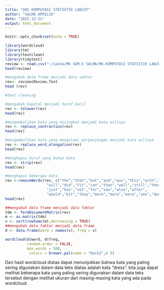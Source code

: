 ---
title: "UAS KOMPUTASI STATISTIK LANJUT"
author: "SALMA APRILIA"
date: "2022-12-12"
output: html_document
---

```{r setup, include=FALSE}
knitr::opts_chunk$set(echo = TRUE)
```

```{r, include=TRUE}
library(wordcloud)
library(tm)
library(textclean)
library(tidytext)
review <- read.csv("~/salma/MK SEM.5 SALMA/MK.KOMPUTASI STATISTIK LANJUT/Womens Clothing E-Commerce Reviews.csv", stringsAsFactors=TRUE)
head(review)
```

```{r, include=TRUE}
#mengubah data frame menjadi data vektor
rev<- review$Review.Text
head (rev)
```

```{r, include=TRUE}
#text cleaning

#mengubah kapital menjadi huruf kecil
rev <- tolower(rev)
head(rev)
```
```{r, include = TRUE}
#mengembalikan kata yang disingkat menjadi kata aslinya
rev <- replace_contraction(rev)
head(rev)
```

```{r, include=TRUE}
#mengembalikan kata yang mengalami perpanjangan menjadi kata aslinya
rev <- replace_word_elongation(rev)
head(rev)
```
 
```{r, include=TRUE}
#menghapus huruf yang bukan kata
rev <- strip(rev)
head(rev)
```

```{r, include=TRUE}
#menghapus beberapa kata
rev <-removeWords(rev, c("the","that","but","and","was","this","with","all","too","have","are",
                   "will","did","fit","can","than","well","still","these","when",
                   "just","has","not","for","saw","also","after",
                   "would","bit","they","more","more","were","see","does","had",","))
head(rev)
```

```{r, include= FALSE} 

##mengubah data frame menjadi data faktor
tdm <- TermDocumentMatrix(rev)
m <- as.matrix(tdm)
v <- sort(rowSums(m),decreasing = TRUE)
##mengubah data faktor menjadi data frame
d <- data.frame(word = names(v), freq = v)
```

```{r, include=TRUE}
wordcloud(d$word, d$freq,
          random.order = FALSE,
          max.words = 500,
           colors = brewer.pal(name = "Dark2",8 )) 
```

Dari hasil wordcloud diatas dapat menunjukkan bahwa kata yang paling sering digunakan
dalam data teks diatas adalah kata "dress". kita juga dapat melihat beberapa kata yang paling sering digunakan dalam data teks tersebut dengan melihat ukuran dari masing-masing kata yang ada pada wordcloud.